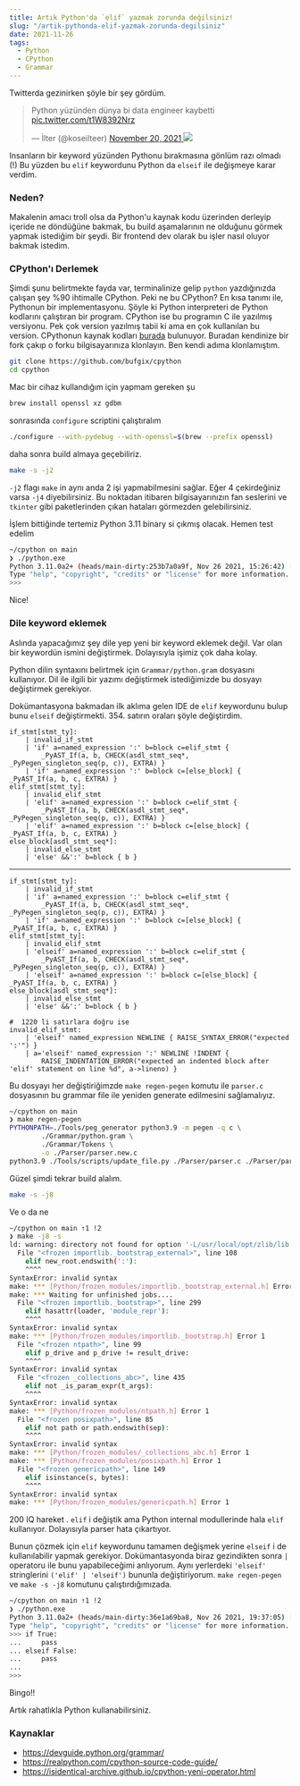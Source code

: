 ```yaml
---
title: Artık Python'da `elif` yazmak zorunda değilsiniz!
slug: "/artik-pythonda-elif-yazmak-zorunda-degilsiniz"
date: 2021-11-26
tags:
  - Python
  - CPython
  - Grammar
---
```


Twitterda gezinirken şöyle bir şey gördüm.

<blockquote class="twitter-tweet">
  <p lang="tr" dir="ltr">
    Python yüzünden dünya bi data engineer kaybetti
    <a href="https://t.co/t1W8392Nrz">pic.twitter.com/t1W8392Nrz</a>
  </p>
  &mdash; İlter (@koseilteer) <a href="https://twitter.com/koseilteer/status/1461979376199819266?ref_src=twsrc%5Etfw">
    November 20, 2021
  </a>
  <img src="./tw_image.jpg" />
</blockquote>
<script
  async
  src="https://platform.twitter.com/widgets.js"
  charset="utf-8"
></script>

Insanların bir keyword yüzünden Pythonu bırakmasına gönlüm razı olmadı (!)
Bu yüzden bu `elif` keywordunu Python da `elseif` ile değişmeye karar verdim.

### Neden?

Makalenin amacı troll olsa da Python'u kaynak kodu üzerinden derleyip içeride ne döndüğüne bakmak, bu build
aşamalarının ne olduğunu görmek yapmak istediğim bir şeydi. Bir frontend dev olarak bu işler nasıl oluyor bakmak istedim.

### CPython'ı Derlemek

Şimdi şunu belirtmekte fayda var, terminalinize gelip `python` yazdığınızda çalışan şey %90 ihtimalle CPython. Peki ne bu CPython?
En kısa tanımı ile, Pythonun bir implementasyonu. Şöyle ki Python interpreteri de Python kodlarını çalıştıran bir program. CPython ise
bu programın C ile yazılmış versiyonu. Pek çok version yazılmış tabii ki ama en çok kullanılan bu version. CPythonun kaynak kodları
[burada](https://github.com/python/cpython) bulunuyor. Buradan kendinize bir fork çakıp o forku bilgisayarınıza klonlayın. Ben kendi adıma
klonlamıştım.

```bash
git clone https://github.com/bufgix/cpython
cd cpython
```

Mac bir cihaz kullandığım için yapmam gereken şu

```bash
brew install openssl xz gdbm
```

sonrasında `configure` scriptini çalıştıralım

```bash
./configure --with-pydebug --with-openssl=$(brew --prefix openssl)
```

daha sonra build almaya geçebiliriz.

```bash
make -s -j2
```

`-j2` flagı `make` in aynı anda 2 işi yapmabilmesini sağlar. Eğer 4 çekirdeğiniz varsa `-j4` diyebilirsiniz.
Bu noktadan itibaren bilgisayarınızın fan seslerini ve `tkinter` gibi paketlerinden çıkan hataları görmezden gelebilirsiniz.

İşlem bittiğinde tertemiz Python 3.11 binary si çıkmış olacak. Hemen test edelim

```bash
~/cpython on main
❯ ./python.exe
Python 3.11.0a2+ (heads/main-dirty:253b7a0a9f, Nov 26 2021, 15:26:42) [Clang 12.0.5 (clang-1205.0.22.11)] on darwin
Type "help", "copyright", "credits" or "license" for more information.
>>>
```

Nice!

### Dile keyword eklemek

Aslında yapacağımız şey dile yep yeni bir keyword eklemek değil. Var olan bir keywordün ismini değiştirmek. Dolayısıyla
işimiz çok daha kolay.

Python dilin syntaxını belirtmek için `Grammar/python.gram` dosyasını kullanıyor. Dil ile ilgili bir yazımı değiştirmek istediğimizde
bu dosyayı değiştirmek gerekiyor.

Dokümantasyona bakmadan ilk aklıma gelen IDE de `elif` keywordunu bulup bunu `elseif` değiştirmekti. 354. satırın oraları şöyle değiştirdim.

```gram {8-10}
if_stmt[stmt_ty]:
    | invalid_if_stmt
    | 'if' a=named_expression ':' b=block c=elif_stmt {
        _PyAST_If(a, b, CHECK(asdl_stmt_seq*, _PyPegen_singleton_seq(p, c)), EXTRA) }
    | 'if' a=named_expression ':' b=block c=[else_block] { _PyAST_If(a, b, c, EXTRA) }
elif_stmt[stmt_ty]:
    | invalid_elif_stmt
    | 'elif' a=named_expression ':' b=block c=elif_stmt {
        _PyAST_If(a, b, CHECK(asdl_stmt_seq*, _PyPegen_singleton_seq(p, c)), EXTRA) }
    | 'elif' a=named_expression ':' b=block c=[else_block] { _PyAST_If(a, b, c, EXTRA) }
else_block[asdl_stmt_seq*]:
    | invalid_else_stmt
    | 'else' &&':' b=block { b }

```

---

```gram {8-10}
if_stmt[stmt_ty]:
    | invalid_if_stmt
    | 'if' a=named_expression ':' b=block c=elif_stmt {
        _PyAST_If(a, b, CHECK(asdl_stmt_seq*, _PyPegen_singleton_seq(p, c)), EXTRA) }
    | 'if' a=named_expression ':' b=block c=[else_block] { _PyAST_If(a, b, c, EXTRA) }
elif_stmt[stmt_ty]:
    | invalid_elif_stmt
    | 'elseif' a=named_expression ':' b=block c=elif_stmt {
        _PyAST_If(a, b, CHECK(asdl_stmt_seq*, _PyPegen_singleton_seq(p, c)), EXTRA) }
    | 'elseif' a=named_expression ':' b=block c=[else_block] { _PyAST_If(a, b, c, EXTRA) }
else_block[asdl_stmt_seq*]:
    | invalid_else_stmt
    | 'else' &&':' b=block { b }

#  1220 li satırlara doğru ise
invalid_elif_stmt:
    | 'elseif' named_expression NEWLINE { RAISE_SYNTAX_ERROR("expected ':'") }
    | a='elseif' named_expression ':' NEWLINE !INDENT {
        RAISE_INDENTATION_ERROR("expected an indented block after 'elif' statement on line %d", a->lineno) }

```

Bu dosyayı her değiştiriğimzde `make regen-pegen` komutu ile `parser.c` dosyasının bu grammar file ile
yeniden generate edilmesini sağlamalıyız.

```bash
~/cpython on main
❯ make regen-pegen
PYTHONPATH=./Tools/peg_generator python3.9 -m pegen -q c \
		./Grammar/python.gram \
		./Grammar/Tokens \
		-o ./Parser/parser.new.c
python3.9 ./Tools/scripts/update_file.py ./Parser/parser.c ./Parser/parser.new.c

```

Güzel şimdi tekrar build alalım.

```bash
make -s -j8
```

Ve o da ne

```bash
~/cpython on main ⇡1 !2
❯ make -j8 -s
ld: warning: directory not found for option '-L/usr/local/opt/zlib/lib'
  File "<frozen importlib._bootstrap_external>", line 108
    elif new_root.endswith(':'):
    ^^^^
SyntaxError: invalid syntax
make: *** [Python/frozen_modules/importlib._bootstrap_external.h] Error 1
make: *** Waiting for unfinished jobs....
  File "<frozen importlib._bootstrap>", line 299
    elif hasattr(loader, 'module_repr'):
    ^^^^
SyntaxError: invalid syntax
make: *** [Python/frozen_modules/importlib._bootstrap.h] Error 1
  File "<frozen ntpath>", line 99
    elif p_drive and p_drive != result_drive:
    ^^^^
SyntaxError: invalid syntax
  File "<frozen _collections_abc>", line 435
    elif not _is_param_expr(t_args):
    ^^^^
SyntaxError: invalid syntax
make: *** [Python/frozen_modules/ntpath.h] Error 1
  File "<frozen posixpath>", line 85
    elif not path or path.endswith(sep):
    ^^^^
SyntaxError: invalid syntax
make: *** [Python/frozen_modules/_collections_abc.h] Error 1
make: *** [Python/frozen_modules/posixpath.h] Error 1
  File "<frozen genericpath>", line 149
    elif isinstance(s, bytes):
    ^^^^
SyntaxError: invalid syntax
make: *** [Python/frozen_modules/genericpath.h] Error 1

```

200 IQ hareket . `elif` i değiştik ama Python internal modullerinde hala `elif` kullanıyor. Dolayısıyla parser hata çıkartıyor.

Bunun çözmek için `elif` keywordunu tamamen değişmek yerine `elseif` i de kullanılabilir yapmak gerekiyor. Dokümantasyonda biraz gezindikten sonra
`|` operatoru ile bunu yapabileceğimi anlıyorum. Aynı yerlerdeki `'elseif'` stringlerini `('elif' | 'elseif')` bununla değiştiriyorum. `make regen-pegen`
ve `make -s -j8` komutunu çalıştırdığımızada.

```bash
~/cpython on main ⇡1 !2
❯ ./python.exe
Python 3.11.0a2+ (heads/main-dirty:36e1a69ba8, Nov 26 2021, 19:37:05) [Clang 12.0.5 (clang-1205.0.22.11)] on darwin
Type "help", "copyright", "credits" or "license" for more information.
>>> if True:
...     pass
... elseif False:
...     pass
...
>>>
```

Bingo!!

Artık rahatlıkla Python kullanabilirsiniz.

### Kaynaklar

- https://devguide.python.org/grammar/
- https://realpython.com/cpython-source-code-guide/
- https://isidentical-archive.github.io/cpython-yeni-operator.html
